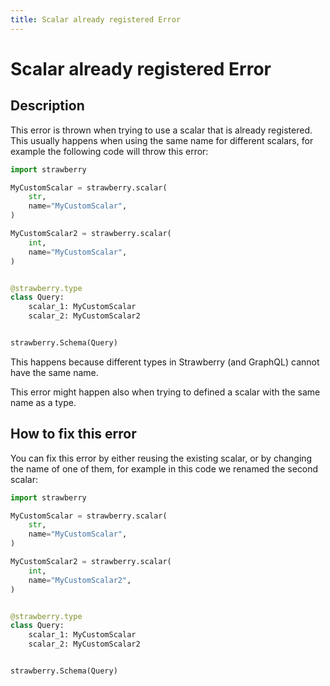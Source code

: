 ```yaml
---
title: Scalar already registered Error
---
```


# Scalar already registered Error

## Description

This error is thrown when trying to use a scalar that is already registered.
This usually happens when using the same name for different scalars, for example
the following code will throw this error:

```python
import strawberry

MyCustomScalar = strawberry.scalar(
    str,
    name="MyCustomScalar",
)

MyCustomScalar2 = strawberry.scalar(
    int,
    name="MyCustomScalar",
)


@strawberry.type
class Query:
    scalar_1: MyCustomScalar
    scalar_2: MyCustomScalar2


strawberry.Schema(Query)
```

This happens because different types in Strawberry (and GraphQL) cannot have the
same name.

<Note>
  This error might happen also when trying to defined a scalar with the same
  name as a type.
</Note>


## How to fix this error

You can fix this error by either reusing the existing scalar, or by changing the
name of one of them, for example in this code we renamed the second scalar:

```python
import strawberry

MyCustomScalar = strawberry.scalar(
    str,
    name="MyCustomScalar",
)

MyCustomScalar2 = strawberry.scalar(
    int,
    name="MyCustomScalar2",
)


@strawberry.type
class Query:
    scalar_1: MyCustomScalar
    scalar_2: MyCustomScalar2


strawberry.Schema(Query)
```
